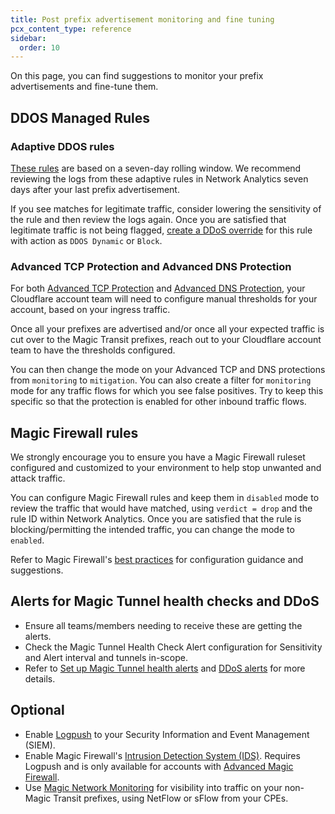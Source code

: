 ```yaml
---
title: Post prefix advertisement monitoring and fine tuning
pcx_content_type: reference
sidebar:
  order: 10
---
```


On this page, you can find suggestions to monitor your prefix advertisements and fine-tune them.

## DDOS Managed Rules

### Adaptive DDOS rules

[These rules](/ddos-protection/managed-rulesets/adaptive-protection/) are based on a seven-day rolling window. We recommend reviewing the logs from these adaptive rules in Network Analytics seven days after your last prefix advertisement.

If you see matches for legitimate traffic, consider lowering the sensitivity of the rule and then review the logs again. Once you are satisfied that legitimate traffic is not being flagged, [create a DDoS override](/ddos-protection/managed-rulesets/network/configure-dashboard/#create-a-ddos-override) for this rule with action as `DDOS Dynamic` or `Block`.

### Advanced TCP Protection and Advanced DNS Protection

For both [Advanced TCP Protection](/ddos-protection/advanced-ddos-systems/overview/advanced-tcp-protection/) and [Advanced DNS Protection](/ddos-protection/advanced-ddos-systems/overview/advanced-dns-protection/), your Cloudflare account team will need to configure manual thresholds for your account, based on your ingress traffic.

Once all your prefixes are advertised and/or once all your expected traffic is cut over to the Magic Transit prefixes, reach out to your Cloudflare account team to have the thresholds configured.

You can then change the mode on your Advanced TCP and DNS protections from `monitoring` to `mitigation`. You can also create a filter for `monitoring` mode for any traffic flows for which you see false positives. Try to keep this specific so that the protection is enabled for other inbound traffic flows.

## Magic Firewall rules

We strongly encourage you to ensure you have a Magic Firewall ruleset configured and customized to your environment to help stop unwanted and attack traffic.

You can configure Magic Firewall rules and keep them in `disabled` mode to review the traffic that would have matched, using `verdict = drop` and the rule ID within Network Analytics. Once you are satisfied that the rule is blocking/permitting the intended traffic, you can change the mode to `enabled`.

Refer to Magic Firewall's [best practices](/magic-firewall/best-practices/) for configuration guidance and suggestions.

## Alerts for Magic Tunnel health checks and DDoS

- Ensure all teams/members needing to receive these are getting the alerts.
- Check the Magic Tunnel Health Check Alert configuration for Sensitivity and Alert interval and tunnels in-scope.
- Refer to [Set up Magic Tunnel health alerts](/learning-paths/data-center-protection/enable-notifications/#set-up-magic-tunnel-health-alerts) and [DDoS alerts](/ddos-protection/reference/alerts/) for more details.

## Optional

- Enable [Logpush](/logs/about/) to your Security Information and Event Management (SIEM).
- Enable Magic Firewall's [Intrusion Detection System (IDS)](/magic-firewall/about/ids/). Requires Logpush and is only available for accounts with [Advanced Magic Firewall](/magic-firewall/plans/#advanced-features).
- Use [Magic Network Monitoring](/magic-network-monitoring/) for visibility into traffic on your non-Magic Transit prefixes, using NetFlow or sFlow from your CPEs.